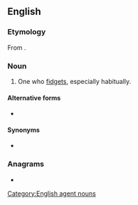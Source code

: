 ==English==

===Etymology===
From {{suffix|fidget|er|lang=en}}.

===Noun===
{{en-noun}}

# One who [[fidget]]s, especially habitually.

====Alternative forms====
* {{l|en|fidgetter}} {{q|rare}}

====Synonyms====
* {{l|en|fidget}}

===Anagrams===
* {{anagrams|en|regifted}}

[[Category:English agent nouns]]